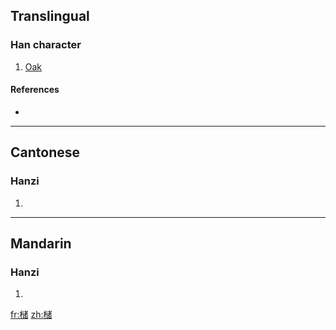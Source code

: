 {{also|櫧}}
==Translingual==

===Han character===
{{Han char|rn=75|rad=木|as=10|sn=14|four=|canj=木戈女日 (DIVA)}}

# [[Oak]]

====References====
* {{Han ref|kx=0551.181|hdz=21270.100|uh=69E0|ud=27104}}

----

==Cantonese==

===Hanzi===
{{yue-hanzi|jyut=|y=jyu1|tra=櫧}}

# {{defn|Cantonese}}

----

==Mandarin==

===Hanzi===
{{cmn-hanzi|tra=櫧|pin=[[qī]] ([[qi1]]), [[sè]] ([[se4]]), [[zhū]] ([[zhu1]])|wg=ch'i<sup>1</sup>, se<sup>4</sup>, chu<sup>1</sup>}}

# {{defn|Mandarin}}

[[fr:槠]]
[[zh:槠]]